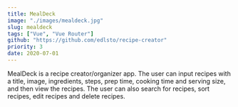 ```yaml
---
title: MealDeck
image: "./images/mealdeck.jpg"
slug: mealdeck
tags: ["Vue", "Vue Router"]
github: "https://github.com/edlsto/recipe-creator"
priority: 3
date: 2020-07-01
---
```


MealDeck is a recipe creator/organizer app. The user can input recipes with a title, image, ingredients, steps, prep time, cooking time and serving size, and then view the recipes. The user can also search for recipes, sort recipes, edit recipes and delete recipes.

